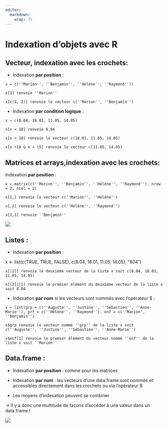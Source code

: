 ```yaml
---
editor: 
  markdown: 
    wrap: 72
---
```


# Indexation d'objets avec R {.backgroundTitre}

## Vecteur, indexation avec les crochets:

-   Indexation **par position** :

`x ← c(''Marion'', ''Benjamin'', ''Hélène'', ''Raymond''))`

`x[1] renvoie ''Marion''`

`x[c(1, 2)] renvoie le vecteur c(''Marion'', ''Benjamin'')`

-   Indexation **par condition logique** :

`x ← c(8.04, 18.01, 11.05, 14.05)`

`x[x < 10] renvoie 8.04`

`x[x > 10] renvoie le vecteur c(18.01, 11.05, 14.05)`

`x[x >10 & x < 15] renvoie le vecteur c(11.05, 14.05)`

## Matrices et arrays,indexation avec les crochets:

Indexation **par position** :

`x ← matrix(c(''Marion'', ''Benjamin'', ''Hélène'', ''Raymond''), nrow = 2, ncol = 2)`

`x[1,] renvoie le vecteur c(''Marion'', ''Hélène'')`

`x[,2] renvoie le vecteur c(''Hélène'', ''Raymond'')`

`x[2,1] renvoie ''Benjamin''`

![](img/clipboard-matrice1.png){fig-align="center"}

## Listes :

-   Indexation **par position** :

x ← list(c(TRUE, TRUE, FALSE), c(8.04, 18.01, 11.05, 14.05), "804")

`x[[2]] renvoie le deuxième vecteur de la liste x soit c(8.04, 18.01, 11.05, 14.05)`

`x[[2]][1] renvoie le premier élément du deuxième vecteur de la liste x soit 8.04`

-   Indexation **par nom** si les vecteurs sont nommés avec l'opérateur
    \$ :

`x ← list(grp = c(''Auguste'', ''Justine'', ''Sébastien'', ''Anne-Marie''), prt = c(''Hélène'', ''Raymond''), enf = c(''Marion", ''Benjamin'')`

`x$grp renvoie le vecteur nommé ''grp'' de la liste x soit c(''Auguste'', ''Justine'', ''Sébastien'', ''Anne-Marie'')`

`x$enf[1] renvoie le premier élément du vecteur nommé ''enf'' de la liste x soit ''Marion''`

## Data.frame :

-   Indexation **par position** : comme pour les matrices

-   Indexation **par nom** : les vecteurs d'une data.frame sont nommés
    et accessibles directement dans les crochets ou via l'opérateur \$

-   Les moyens d'indexation peuvent se combiner

→ Il y a donc une multitude de façons d'accéder à une valeur dans un
data.frame !

![](img/clipboard-premon-sexe-taille.png)\
